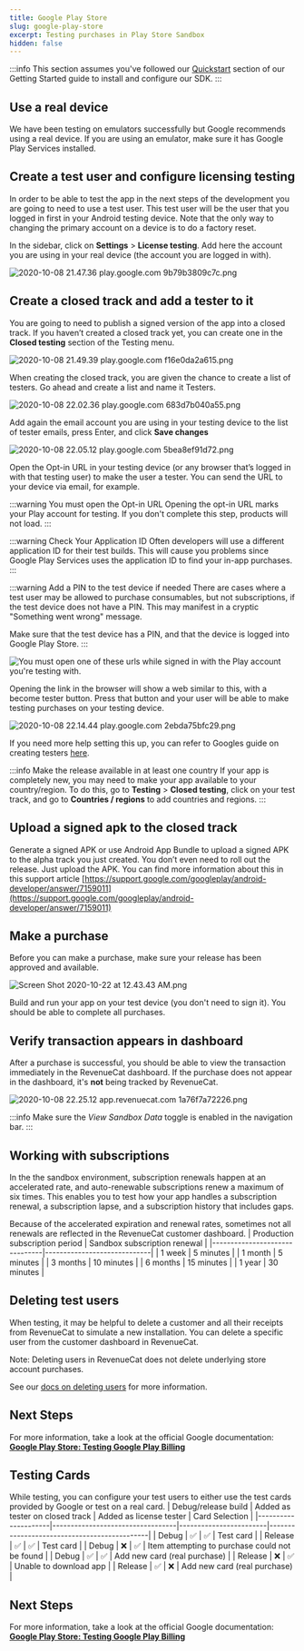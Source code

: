 ```yaml
---
title: Google Play Store
slug: google-play-store
excerpt: Testing purchases in Play Store Sandbox
hidden: false
---
```


:::info 
This section assumes you've followed our [Quickstart](/getting-started/quickstart) section of our Getting Started guide to install and configure our SDK.
:::

## Use a real device

We have been testing on emulators successfully but Google recommends using a real device. If you are using an emulator, make sure it has Google Play Services installed.

## Create a test user and configure licensing testing

In order to be able to test the app in the next steps of the development you are going to need to use a test user. This test user will be the user that you logged in first in your Android testing device. Note that the only way to changing the primary account on a device is to do a factory reset. 

In the sidebar, click on **Settings** > **License testing**.  Add here the account you are using in your real device (the account you are logged in with).

![](/images/4de80ce-2020-10-08_21.47.36_play.google.com_9b79b3809c7c_1f109eb2f88d1984d101857ab8d344b6.png "2020-10-08 21.47.36 play.google.com 9b79b3809c7c.png")

## Create a closed track and add a tester to it

You are going to need to publish a signed version of the app into a closed track. If you haven’t created a closed track yet, you can create one in the **Closed testing** section of the Testing menu. 

![2020-10-08 21.49.39 play.google.com f16e0da2a615.png](/images/f5e66e8-2020-10-08_21.49.39_play.google.com_f16e0da2a615_3b6ebdee1d552133d635ab8d518cf683.png)

When creating the closed track, you are given the chance to create a list of testers. Go ahead and create a list and name it Testers.

![](/images/a1cd5a9-2020-10-08_22.02.36_play.google.com_683d7b040a55_569a8f935997c8cb8d0048509780497c.png "2020-10-08 22.02.36 play.google.com 683d7b040a55.png")

Add again the email account you are using in your testing device to the list of tester emails, press Enter, and click **Save changes** 

![](/images/ce8da10-2020-10-08_22.05.12_play.google.com_5bea8ef91d72_ae6acb2fa973cda3d6c2dc8eae540eb7.png "2020-10-08 22.05.12 play.google.com 5bea8ef91d72.png")

Open the Opt-in URL in your testing device (or any browser that’s logged in with that testing user) to make the user a tester. You can send the URL to your device via email, for example. 

:::warning You must open the Opt-in URL
Opening the opt-in URL marks your Play account for testing. If you don't complete this step, products will not load.
:::

:::warning Check Your Application ID
Often developers will use a different application ID for their test builds. This will cause you problems since Google Play Services uses the application ID to find your in-app purchases.
:::

:::warning Add a PIN to the test device if needed
There are cases where a test user may be allowed to purchase consumables, but not subscriptions, if the test device does not have a PIN. This may manifest in a cryptic "Something went wrong" message.

Make sure that the test device has a PIN, and that the device is logged into Google Play Store.
:::

![You must open one of these urls while signed in with the Play account you're testing with.](/images/b366b77-2020-10-08_22.09.01_play.google.com_e5789268ce83_609b2b23c1a78a5dcac6974c90f09481.png "2020-10-08 22.09.01 play.google.com e5789268ce83.png")

Opening the link in the browser will show a web similar to this, with a become tester button. Press that button and your user will be able to make testing purchases on your testing device.

![](/images/c233a46-2020-10-08_22.14.44_play.google.com_2ebda75bfc29_782916f40b4550a9e6fcaa7e356e68ef.png "2020-10-08 22.14.44 play.google.com 2ebda75bfc29.png")

If you need more help setting this up, you can refer to Googles guide on creating testers [here](https://developer.android.com/google/play/billing/billing_testing#testing-purchases).

:::info Make the release available in at least one country
If your app is completely new, you may need to make your app available to your country/region. To do this, go to **Testing** > **Closed testing**, click on your test track, and go to **Countries / regions** to add countries and regions.
:::

## Upload a signed apk to the closed track

Generate a signed APK or use Android App Bundle to upload a signed APK to the alpha track you just created. You don’t even need to roll out the release. Just upload the APK. You can find more information about this in this support article [https://support.google.com/googleplay/android-developer/answer/7159011](https://support.google.com/googleplay/android-developer/answer/7159011) 

## Make a purchase

Before you can make a purchase, make sure your release has been approved and available.

![](/images/08a3ebd-Screen_Shot_2020-10-22_at_12.43.43_AM_7fe2a44ae5a3f649baa0a76c9774c0fa.png "Screen Shot 2020-10-22 at 12.43.43 AM.png")

Build and run your app on your test device (you don't need to sign it). You should be able to complete all purchases.

## Verify transaction appears in dashboard

After a purchase is successful, you should be able to view the transaction immediately in the RevenueCat dashboard. If the purchase does not appear in the dashboard, it's **not** being tracked by RevenueCat.

![](/images/f12eaf9-2020-10-08_22.25.12_app.revenuecat.com_1a76f7a72226_88f39bac237fc40f5fe631da11549209.png "2020-10-08 22.25.12 app.revenuecat.com 1a76f7a72226.png")

:::info
Make sure the *View Sandbox Data* toggle is enabled in the navigation bar.
:::

## Working with subscriptions

In the the sandbox environment, subscription renewals happen at an accelerated rate, and auto-renewable subscriptions renew a maximum of six times. This enables you to test how your app handles a subscription renewal, a subscription lapse, and a subscription history that includes gaps.

Because of the accelerated expiration and renewal rates, sometimes not all renewals are reflected in the RevenueCat customer dashboard.
| Production subscription period | Sandbox subscription renewal |
|-------------------------------|-----------------------------|
| 1 week                        | 5 minutes                   |
| 1 month                       | 5 minutes                   |
| 3 months                      | 10 minutes                  |
| 6 months                      | 15 minutes                  |
| 1 year                        | 30 minutes                  |

## Deleting test users

When testing, it may be helpful to delete a customer and all their receipts from RevenueCat to simulate a new installation. You can delete a specific user from the customer dashboard in RevenueCat. 

Note: Deleting users in RevenueCat does not delete underlying store account purchases.

See our [docs on deleting users](/dashboard-and-metrics/customer-history/manage-users) for more information.

## Next Steps

For more information, take a look at the official Google documentation:
**[Google Play Store: Testing Google Play Billing](https://developer.android.com/google/play/billing/billing_testing)**

## Testing Cards
While testing, you can configure your test users to either use the test cards provided by Google or test on a real card.
| Debug/release build | Added as tester on closed track | Added as license tester | Card Selection                              |
|---------------------|----------------------------------|------------------------|---------------------------------------------|
| Debug               | ✅                               | ✅                     | Test card                                   |
| Release             | ✅                               | ✅                     | Test card                                   |
| Debug               | ❌                               | ✅                     | Item attempting to purchase could not be found |
| Debug               | ✅                               | ✅                     | Add new card (real purchase)                 |
| Release             | ❌                               | ✅                     | Unable to download app                       |
| Release             | ✅                               | ❌                     | Add new card (real purchase)                 |

## Next Steps

For more information, take a look at the official Google documentation:
**[Google Play Store: Testing Google Play Billing](https://developer.android.com/google/play/billing/billing_testing)**